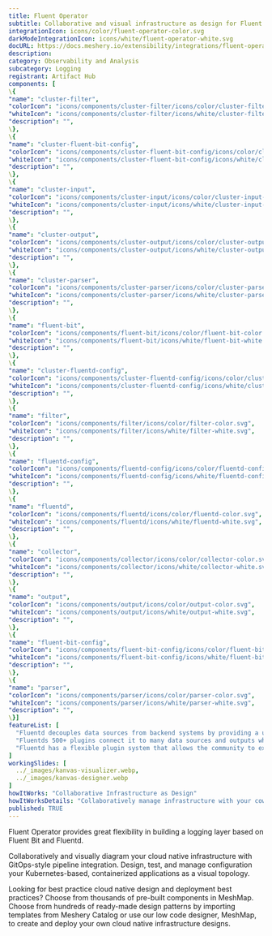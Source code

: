 ```yaml
---
title: Fluent Operator
subtitle: Collaborative and visual infrastructure as design for Fluent Operator
integrationIcon: icons/color/fluent-operator-color.svg
darkModeIntegrationIcon: icons/white/fluent-operator-white.svg
docURL: https://docs.meshery.io/extensibility/integrations/fluent-operator
description: 
category: Observability and Analysis
subcategory: Logging
registrant: Artifact Hub
components: [
\{
"name": "cluster-filter",
"colorIcon": "icons/components/cluster-filter/icons/color/cluster-filter-color.svg",
"whiteIcon": "icons/components/cluster-filter/icons/white/cluster-filter-white.svg",
"description": "",
\},
\{
"name": "cluster-fluent-bit-config",
"colorIcon": "icons/components/cluster-fluent-bit-config/icons/color/cluster-fluent-bit-config-color.svg",
"whiteIcon": "icons/components/cluster-fluent-bit-config/icons/white/cluster-fluent-bit-config-white.svg",
"description": "",
\},
\{
"name": "cluster-input",
"colorIcon": "icons/components/cluster-input/icons/color/cluster-input-color.svg",
"whiteIcon": "icons/components/cluster-input/icons/white/cluster-input-white.svg",
"description": "",
\},
\{
"name": "cluster-output",
"colorIcon": "icons/components/cluster-output/icons/color/cluster-output-color.svg",
"whiteIcon": "icons/components/cluster-output/icons/white/cluster-output-white.svg",
"description": "",
\},
\{
"name": "cluster-parser",
"colorIcon": "icons/components/cluster-parser/icons/color/cluster-parser-color.svg",
"whiteIcon": "icons/components/cluster-parser/icons/white/cluster-parser-white.svg",
"description": "",
\},
\{
"name": "fluent-bit",
"colorIcon": "icons/components/fluent-bit/icons/color/fluent-bit-color.svg",
"whiteIcon": "icons/components/fluent-bit/icons/white/fluent-bit-white.svg",
"description": "",
\},
\{
"name": "cluster-fluentd-config",
"colorIcon": "icons/components/cluster-fluentd-config/icons/color/cluster-fluentd-config-color.svg",
"whiteIcon": "icons/components/cluster-fluentd-config/icons/white/cluster-fluentd-config-white.svg",
"description": "",
\},
\{
"name": "filter",
"colorIcon": "icons/components/filter/icons/color/filter-color.svg",
"whiteIcon": "icons/components/filter/icons/white/filter-white.svg",
"description": "",
\},
\{
"name": "fluentd-config",
"colorIcon": "icons/components/fluentd-config/icons/color/fluentd-config-color.svg",
"whiteIcon": "icons/components/fluentd-config/icons/white/fluentd-config-white.svg",
"description": "",
\},
\{
"name": "fluentd",
"colorIcon": "icons/components/fluentd/icons/color/fluentd-color.svg",
"whiteIcon": "icons/components/fluentd/icons/white/fluentd-white.svg",
"description": "",
\},
\{
"name": "collector",
"colorIcon": "icons/components/collector/icons/color/collector-color.svg",
"whiteIcon": "icons/components/collector/icons/white/collector-white.svg",
"description": "",
\},
\{
"name": "output",
"colorIcon": "icons/components/output/icons/color/output-color.svg",
"whiteIcon": "icons/components/output/icons/white/output-white.svg",
"description": "",
\},
\{
"name": "fluent-bit-config",
"colorIcon": "icons/components/fluent-bit-config/icons/color/fluent-bit-config-color.svg",
"whiteIcon": "icons/components/fluent-bit-config/icons/white/fluent-bit-config-white.svg",
"description": "",
\},
\{
"name": "parser",
"colorIcon": "icons/components/parser/icons/color/parser-color.svg",
"whiteIcon": "icons/components/parser/icons/white/parser-white.svg",
"description": "",
\}]
featureList: [
  "Fluentd decouples data sources from backend systems by providing a unified logging layer in between.",
  "Fluentds 500+ plugins connect it to many data sources and outputs while keeping its core simple.",
  "Fluentd has a flexible plugin system that allows the community to extend its functionality. "
]
workingSlides: [
  ../_images/kanvas-visualizer.webp,
  ../_images/kanvas-designer.webp
]
howItWorks: "Collaborative Infrastructure as Design"
howItWorksDetails: "Collaboratively manage infrastructure with your coworkers synchronously sharing the same designs."
published: TRUE
---
```

<p>
Fluent Operator provides great flexibility in building a logging layer based on Fluent Bit and Fluentd.
</p>
<p>
    Collaboratively and visually diagram your cloud native infrastructure with GitOps-style pipeline integration. Design, test, and manage configuration your Kubernetes-based, containerized applications as a visual topology.
</p>
<p>
    Looking for best practice cloud native design and deployment best practices? Choose from thousands of pre-built components in MeshMap. Choose from hundreds of ready-made design patterns by importing templates from Meshery Catalog or use our low code designer, MeshMap, to create and deploy your own cloud native infrastructure designs.
</p>
